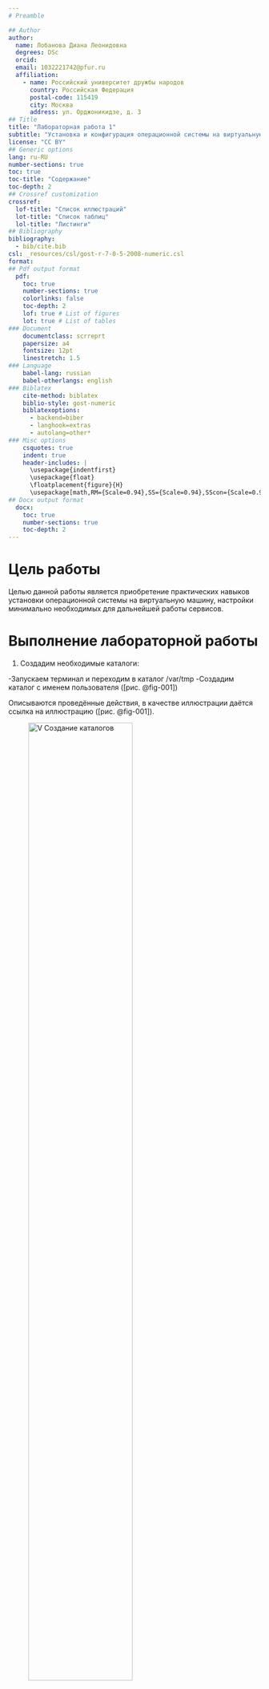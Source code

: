 ```yaml
---
# Preamble

## Author
author:
  name: Лобанова Диана Леонидовна
  degrees: DSc
  orcid: 
  email: 1032221742@pfur.ru
  affiliation:
    - name: Российский университет дружбы народов
      country: Российская Федерация
      postal-code: 115419
      city: Москва
      address: ул. Орджоникидзе, д. 3
## Title
title: "Лабораторная работа 1"
subtitle: "Установка и конфигурация операционной системы на виртуальную машину"
license: "CC BY"
## Generic options
lang: ru-RU
number-sections: true
toc: true
toc-title: "Содержание"
toc-depth: 2
## Crossref customization
crossref:
  lof-title: "Список иллюстраций"
  lot-title: "Список таблиц"
  lol-title: "Листинги"
## Bibliography
bibliography:
  - bib/cite.bib
csl: _resources/csl/gost-r-7-0-5-2008-numeric.csl
format:
## Pdf output format
  pdf:
    toc: true
    number-sections: true
    colorlinks: false
    toc-depth: 2
    lof: true # List of figures
    lot: true # List of tables
### Document
    documentclass: scrreprt
    papersize: a4
    fontsize: 12pt
    linestretch: 1.5
### Language
    babel-lang: russian
    babel-otherlangs: english
### Biblatex
    cite-method: biblatex
    biblio-style: gost-numeric
    biblatexoptions:
      - backend=biber
      - langhook=extras
      - autolang=other*
### Misc options
    csquotes: true
    indent: true
    header-includes: |
      \usepackage{indentfirst}
      \usepackage{float}
      \floatplacement{figure}{H}
      \usepackage[math,RM={Scale=0.94},SS={Scale=0.94},SScon={Scale=0.94},TT={Scale=MatchLowercase,FakeStretch=0.9},DefaultFeatures={Ligatures=Common}]{plex-otf}
## Docx output format
  docx:
    toc: true
    number-sections: true
    toc-depth: 2
---
```


# Цель работы

Целью данной работы является приобретение практических навыков установки операционной системы на виртуальную машину, настройки минимально необходимых для дальнейшей работы сервисов.


# Выполнение лабораторной работы

1. Создадим необходимые каталоги:

-Запускаем терминал и переходим в каталог /var/tmp
-Создадим каталог с именем пользователя  ([рис. @fig-001])


Описываются проведённые действия, в качестве иллюстрации даётся ссылка на иллюстрацию ([рис. @fig-001]).

![V Создание каталогов](image/katalogi.png){#fig-001 width=70%}

# Выводы

В данной лабораторной работе мы установили виртуальную машину, установили и познакомились с операционной системой Fedora, провели минимальные настройки системы.


